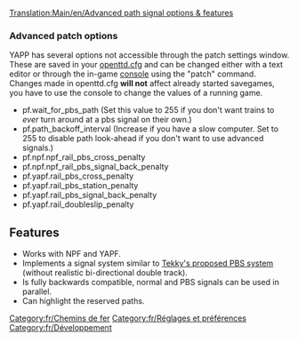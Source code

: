 [[Translation:Main/en/Advanced path signal options & features]]
===Advanced patch options===
YAPP has several options not accessible through the patch settings window. These are saved in your [[Main/en/Openttd.cfg|openttd.cfg]] and
can be changed either with a text editor or through the in-game [[Main/en/Console|console]] using the "patch" command. Changes made in openttd.cfg '''will not''' affect
already started savegames, you have to use the console to change the values of a running game.
* pf.wait_for_pbs_path (Set this value to 255 if you don't want trains to ''ever'' turn around at a pbs signal on their own.)
* pf.path_backoff_interval (Increase if you have a slow computer. Set to 255 to disable path look-ahead if you don't want to use advanced signals.)
* pf.npf.npf_rail_pbs_cross_penalty
* pf.npf.npf_rail_pbs_signal_back_penalty
* pf.yapf.rail_pbs_cross_penalty
* pf.yapf.rail_pbs_station_penalty
* pf.yapf.rail_pbs_signal_back_penalty
* pf.yapf.rail_doubleslip_penalty

==Features==
* Works with NPF and YAPF.
* Implements a signal system similar to [[Main/en/Realistic Path Based Signalling|Tekky's proposed PBS system]] (without realistic bi-directional double track).
* Is fully backwards compatible, normal and PBS signals can be used in parallel.
* Can highlight the reserved paths.


[[Category:fr/Chemins de fer]]
[[Category:fr/Réglages et préférences]]
[[Category:fr/Développement]]